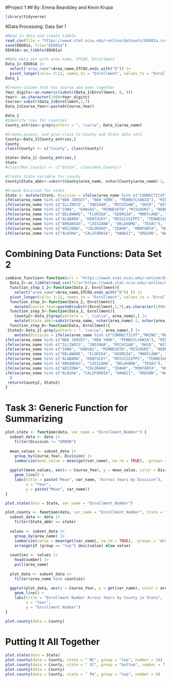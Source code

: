 #Project 1
## By: Emma Beardsley and Kevin Krupa

```r
library(tidyverse)
```

#Data Processing: Data Set 1
```r
#Read in data and create tibble
read_csv(file = "https://www4.stat.ncsu.edu/~online/datasets/EDU01a.csv")
save(EDU01a, file="EDU01a")
EDU01A<-as_tibble(EDU01a) 

#Make data set with area name, STCOU, Enrollment
Data_1<-EDU01A |>
  select("area_name"=Area_name,STCOU,ends_with("D")) |>
  pivot_longer(cols= 3:12, names_to = "Enrollment", values_to = "Enrollment_Number") 
Data_1

#Create Column that has course and year together
Year_digits<-as.numeric(substr(Data_1$Enrollment, 8, 9))
Year<- as.character(1900+Year_digits)
Course<-substr(Data_1$Enrollment,1,7)
Data_1$Course_Year<-paste0(Course,Year)

Data_1
#Identify rows for counties
County_entries<-grep(pattern = ", \\w\\w", Data_1$area_name)

#Create,output, and give class to County and State data sets
County<-Data_1[County_entries,]
County
class(County) <- c("County", class(County))

State<-Data_1[-County_entries,]
State
#class(Non_County) <- c("State", class(Non_County))

#Create State variable for county
County$State_abbr<-substr(County$area_name, nchar(County$area_name)-2, nchar(County$area_name))

#Create Division for state
State <- mutate(State, Division = ifelse(area_name %in% c("CONNECTICUT","MAINE","MASSACHUSETTS", "NEW HAMPSHIRE", "RHODE ISLAND","VERMONT"), "NEW ENGLAND", 
ifelse(area_name %in% c("NEW JERSEY", "NEW YORK", "PENNSYLVANIA"), "MID ATLANTIC",
ifelse(area_name %in% c("ILLINOIS", "INDIANA", "MICHIGAN", "OHIO", "WISCONSIN"), "EAST NORTH CENTRAL",
ifelse(area_name %in% c("IOWA", "KANSAS", "MINNESOTA","MISSOURI", "NEBRASKA", "NORTH DAKOTA", "SOUTH DAKOTA"), "WEST NORTH CENTRAL",
ifelse(area_name %in% c("DELAWARE", "FLORIDA", "GEORGIA", "MARYLAND", "NORTH CAROLINA", "SOUTH CAROLINA", "VIRGINIA", "DISTRICT OF COLUMBIA", "WEST VIRGINIA"), "SOUTH ATLANTIC",
ifelse(area_name %in% c("ALABAMA", "KENTUCKY", "MISSISSIPPI", "TENNESSEE"), "EAST SOUTH CENTRAL",
ifelse(area_name %in% c("ARKANSAS", "LOISIANA", "OKLAHOMA", "TEXAS"), "WEST SOUTH CENTRAL",
ifelse(area_name %in% c("ARIZONA", "COLORADO", "IDAHO", "MONTANTA", "NEVADA", "NEW MEXICO", "UTAH", "WYOMING"), "MOUNTAIN",
ifelse(area_name %in% c("ALASKA", "CALIFORNIA", "HAWAII", "OREGON", "WASHINGTON"), "PACIFIC", "ERROR"))))))))))

```
# Combining Data Functions: Data Set 2
```r
combine_function<-function(url = "https://www4.stat.ncsu.edu/~online/datasets/EDU01b.csv" , default_var_name= "Enrollment"){
  Data_2<-as_tibble(read_csv(file="https://www4.stat.ncsu.edu/~online/datasets/EDU01b.csv"))() |>
  function_step_1_2<-function(Data_2, Enrollment){
    select("area_name"=Area_name,STCOU,ends_with("D")) () |>
  pivot_longer(cols= 3:12, names_to = "Enrollment", values_to = "Enrollment_Number")()} |>
  function_step_3<-function(Data_2, Enrollment){
    mutate(Course_Year=paste0(substr(Enrollment,1,7),as.character(1900+(as.numeric(substr(Enrollment, 8, 9))))))()} |>
  function_step_5<-function(Data_2, Enrollment){
    County2<-Data_2[grep(pattern = ", \\w\\w", area_name),] |>
    mutate(State_abbr=substr(area_name, nchar(area_name)-2, nchar(area_name)))()} |>
  function_step_6<-function(Data, Enrollment){
 State2<-Data_2[-grep(pattern = ", \\w\\w", area_name),] |>
    mutate(Division = ifelse(area_name %in% c("CONNECTICUT","MAINE","MASSACHUSETTS", "NEW HAMPSHIRE", "RHODE ISLAND","VERMONT"), "NEW ENGLAND", 
ifelse(area_name %in% c("NEW JERSEY", "NEW YORK", "PENNSYLVANIA"), "MID ATLANTIC",
ifelse(area_name %in% c("ILLINOIS", "INDIANA", "MICHIGAN", "OHIO", "WISCONSIN"), "EAST NORTH CENTRAL",
ifelse(area_name %in% c("IOWA", "KANSAS", "MINNESOTA","MISSOURI", "NEBRASKA", "NORTH DAKOTA", "SOUTH DAKOTA"), "WEST NORTH CENTRAL",
ifelse(area_name %in% c("DELAWARE", "FLORIDA", "GEORGIA", "MARYLAND", "NORTH CAROLINA", "SOUTH CAROLINA", "VIRGINIA", "DISTRICT OF COLUMBIA", "WEST VIRGINIA"), "SOUTH ATLANTIC",
ifelse(area_name %in% c("ALABAMA", "KENTUCKY", "MISSISSIPPI", "TENNESSEE"), "EAST SOUTH CENTRAL",
ifelse(area_name %in% c("ARKANSAS", "LOISIANA", "OKLAHOMA", "TEXAS"), "WEST SOUTH CENTRAL",
ifelse(area_name %in% c("ARIZONA", "COLORADO", "IDAHO", "MONTANTA", "NEVADA", "NEW MEXICO", "UTAH", "WYOMING"), "MOUNTAIN",
ifelse(area_name %in% c("ALASKA", "CALIFORNIA", "HAWAII", "OREGON", "WASHINGTON"), "PACIFIC", "ERROR")))))))))) ()
  }  
 return(County2, State2) 
}
```

# Task 3: Generic Function for Summarizing

```r

plot.state <- function(data, var_name = "Enrollment_Number") {
  subset_data <- data |>
    filter(Division != "ERROR")
  
  mean_values <- subset_data |>
    group_by(Course_Year, Division) |>
    summarize(mean_value = mean(get(var_name), na.rm = TRUE), .groups = 'drop')
  
  ggplot(mean_values, aes(x = Course_Year, y = mean_value, color = Division, group = Division)) +
    geom_line() +
    labs(title = paste("Mean", var_name, "Across Years by Division"),
         x = "Year",
         y = paste("Mean", var_name))
}

plot.state(data = State, var_name = "Enrollment_Number")

```



```r
plot.county <- function(data, var_name = "Enrollment_Number", state = " NC", group = "top", number = 5){
  subset_data <- data |>
    filter(State_abbr == state)
  
  values <- subset_data |>
    group_by(area_name) |>
    summarize(value = mean(get(var_name), na.rm = TRUE), .groups = 'drop') |>
    arrange(if (group == "top") desc(value) else value)
  
  counties <- values |>
    head(number) |>
    pull(area_name)
  
  plot_data <- subset_data |>
    filter(area_name %in% counties)
  
  ggplot(plot_data, aes(x = Course_Year, y = get(var_name), color = area_name, group = area_name)) +
    geom_line() +
    labs(title = "Enrollment Number Across Years by County in State",
         x = "Year",
         y = "Enrollment Number")
}

plot.county(data = County)

```

# Putting It All Together


```r
plot.state(data = State)
plot.county(data = County, state = " NC", group = "top", number = 20)
plot.county(data = County, state = " SC", group = "bottom", number = 7)
plot.county(data = County)
plot.county(data = County, state = " PA", group = "top", number = 8)
```

